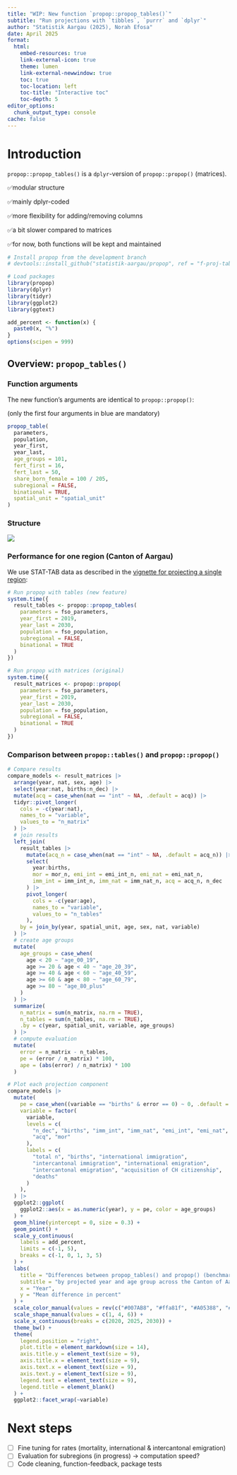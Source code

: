 ```yaml
---
title: "WIP: New function `propop::propop_tables()`"
subtitle: "Run projections with `tibbles`, `purrr` and `dplyr`"
author: "Statistik Aargau (2025), Norah Efosa"
date: April 2025
format:
  html:
    embed-resources: true
    link-external-icon: true
    theme: lumen 
    link-external-newwindow: true
    toc: true
    toc-location: left
    toc-title: "Interactive toc"
    toc-depth: 5
editor_options: 
  chunk_output_type: console
cache: false
---
```


# Introduction

`propop::propop_tables()` is a `dplyr`-version of `propop::propop()` (matrices).

✅modular structure

✅mainly dplyr-coded

✅more flexibility for adding/removing columns

✅a bit slower compared to matrices

✅for now, both functions will be kept and maintained

```r
# Install propop from the development branch
# devtools::install_github("statistik-aargau/propop", ref = "f-proj-tables2025-2055")

# Load packages
library(propop)
library(dplyr)
library(tidyr)
library(ggplot2)
library(ggtext)

add_percent <- function(x) {
  paste0(x, "%")
}
options(scipen = 999)
```

## Overview: `propop_tables()`

### Function arguments

The new function's arguments are identical to `propop::propop()`:

(only the first four arguments in blue are mandatory)

```r
propop_table(
  parameters,
  population,
  year_first,
  year_last,
  age_groups = 101,
  fert_first = 16,
  fert_last = 50,
  share_born_female = 100 / 205,
  subregional = FALSE,
  binational = TRUE,
  spatial_unit = "spatial_unit"
)
```

### Structure

![](overview_propop_tables.png)

### Performance for one region (Canton of Aargau)

We use STAT-TAB data as described in the [vignette for projecting a single region](vignettes/project_single_region.Rmd):

```r
# Run propop with tables (new feature)
system.time({
  result_tables <- propop::propop_tables(
    parameters = fso_parameters,
    year_first = 2019,
    year_last = 2030,
    population = fso_population,
    subregional = FALSE,
    binational = TRUE
  )
})

# Run propop with matrices (original)
system.time({
  result_matrices <- propop::propop(
    parameters = fso_parameters,
    year_first = 2019,
    year_last = 2030,
    population = fso_population,
    subregional = FALSE,
    binational = TRUE
  )
})
```

### Comparison between `propop::tables()` and `propop::propop()` 

```r
# Compare results
compare_models <- result_matrices |>
  arrange(year, nat, sex, age) |>
  select(year:nat, births:n_dec) |>
  mutate(acq = case_when(nat == "int" ~ NA, .default = acq)) |>
  tidyr::pivot_longer(
    cols = -c(year:nat),
    names_to = "variable",
    values_to = "n_matrix"
  ) |>
  # join results
  left_join(
    result_tables |>
      mutate(acq_n = case_when(nat == "int" ~ NA, .default = acq_n)) |>
      select(
        year:births,
        mor = mor_n, emi_int = emi_int_n, emi_nat = emi_nat_n,
        imm_int = imm_int_n, imm_nat = imm_nat_n, acq = acq_n, n_dec
      ) |>
      pivot_longer(
        cols = -c(year:age),
        names_to = "variable",
        values_to = "n_tables"
      ),
    by = join_by(year, spatial_unit, age, sex, nat, variable)
  ) |>
  # create age groups
  mutate(
    age_groups = case_when(
      age < 20 ~ "age_00_19",
      age >= 20 & age < 40 ~ "age_20_39",
      age >= 40 & age < 60 ~ "age_40_59",
      age >= 60 & age < 80 ~ "age_60_79",
      age >= 80 ~ "age_80_plus"
    )
  ) |>
  summarize(
    n_matrix = sum(n_matrix, na.rm = TRUE),
    n_tables = sum(n_tables, na.rm = TRUE),
    .by = c(year, spatial_unit, variable, age_groups)
  ) |>
  # compute evaluation
  mutate(
    error = n_matrix - n_tables,
    pe = (error / n_matrix) * 100,
    ape = (abs(error) / n_matrix) * 100
  )
```

```r
# Plot each projection component
compare_models |>
  mutate(
    pe = case_when((variable == "births" & error == 0) ~ 0, .default = pe),
    variable = factor(
      variable,
      levels = c(
        "n_dec", "births", "imm_int", "imm_nat", "emi_int", "emi_nat",
        "acq", "mor"
      ),
      labels = c(
        "total n", "births", "international immigration",
        "intercantonal immigration", "international emigration",
        "intercantonal emigration", "acquisition of CH citizenship",
        "deaths"
      )
    ),
  ) |>
  ggplot2::ggplot(
    ggplot2::aes(x = as.numeric(year), y = pe, color = age_groups)
  ) +
  geom_hline(yintercept = 0, size = 0.3) +
  geom_point() +
  scale_y_continuous(
    labels = add_percent,
    limits = c(-1, 5),
    breaks = c(-1, 0, 1, 3, 5)
  ) +
  labs(
    title = "Differences between propop_tables() and propop() (benchmark)",
    subtitle = "by projected year and age group across the Canton of Aargau (2019-2030)",
    x = "Year",
    y = "Mean difference in percent"
  ) +
  scale_color_manual(values = rev(c("#007AB8", "#ffa81f", "#A05388", "#ffe562", "#96D4FF"))) +
  scale_shape_manual(values = c(1, 4, 6)) +
  scale_x_continuous(breaks = c(2020, 2025, 2030)) +
  theme_bw() +
  theme(
    legend.position = "right",
    plot.title = element_markdown(size = 14),
    axis.title.y = element_text(size = 9),
    axis.title.x = element_text(size = 9),
    axis.text.x = element_text(size = 9),
    axis.text.y = element_text(size = 9),
    legend.text = element_text(size = 9),
    legend.title = element_blank()
  ) +
  ggplot2::facet_wrap(~variable)
```

# Next steps

-   [ ] Fine tuning for rates (mortality, international & intercantonal emigration)
-   [ ] Evaluation for subregions (in progress) -> computation speed?
-   [ ] Code cleaning, function-feedback, package tests
